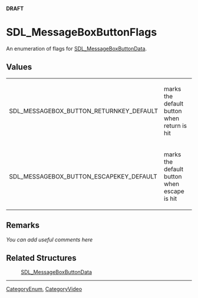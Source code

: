 <span color="red">'''DRAFT'''</span>

<!-- #*^*^*^*^*See http://wiki.libsdl.org/moin.cgi/SGEnumerations for details on editing this page*^*^*^*^* -->


= SDL_MessageBoxButtonFlags =
An enumeration of flags for [[SDL_MessageBoxButtonData]].




== Values ==
{|
|SDL_MESSAGEBOX_BUTTON_RETURNKEY_DEFAULT
|marks the default button when return is hit
|-
|SDL_MESSAGEBOX_BUTTON_ESCAPEKEY_DEFAULT
|marks the default button when escape is hit
|}



== Remarks ==
''You can add useful comments here''

<!-- #Leave this section as-is unless you have a remark to put in.  In that case, replace ''You can add useful comments here'' with your remark(s) following the Style Guide instructions.  Leave the rest of the markup alone and delete this comment. -->


== Related Structures ==
:[[SDL_MessageBoxButtonData]] 
<!-- #Remove this section if empty -->

----
[[CategoryEnum]], [[CategoryVideo]]
<!-- #See the Style Guide for instructions on editing the footer. -->
